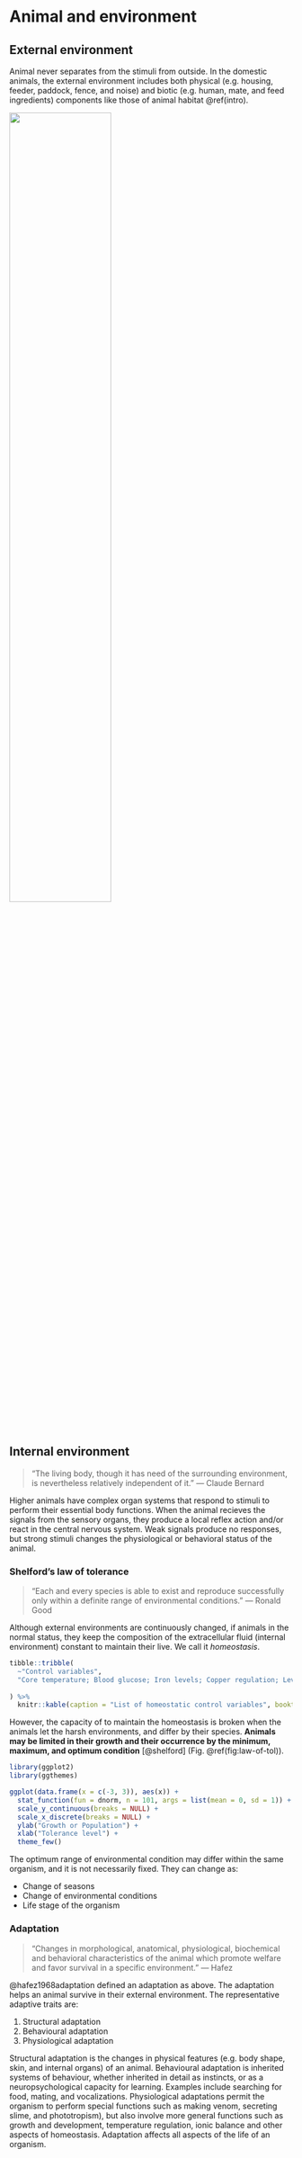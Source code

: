 # Animal and environment {#chapter2}

## External environment
Animal never separates from the stimuli from outside. In the domestic animals, the external environment includes both physical (e.g. housing, feeder, paddock, fence, and noise) and biotic (e.g. human, mate, and feed ingredients) components like those of animal habitat \@ref(intro).   

![](figures/animal-env.png){width=60%}

## Internal environment
> "The living body, though it has need of the surrounding environment, is nevertheless relatively independent of it." --- Claude Bernard

Higher animals have complex organ systems that respond to stimuli to perform their essential body functions. When the animal recieves the signals from the sensory organs, they produce a local reflex action and/or react in the central nervous system. Weak signals produce no responses, but strong stimuli changes the physiological or behavioral status of the animal.  

### Shelford's law of tolerance  

> "Each and every species is able to exist and reproduce successfully only within a definite range of environmental conditions." --- Ronald Good

Although external environments are continuously changed, if animals in the normal status, they keep the composition of the extracellular fluid (internal environment) constant to maintain their live. We call it *homeostasis*. 

```r
tibble::tribble(
  ~"Control variables",
  "Core temperature; Blood glucose; Iron levels; Copper regulation; Levels of blood gases; Blood oxygen content; Arterial blood pressure; Calcium levels; Sodium concentration; Potassium concentration; Fluid balance; Blood pH; Cerebrospinal fluid; Neurotransmission; Neuroendocrine system; Gene regulation; and Energy balance"
  
) %>%
  knitr::kable(caption = "List of homeostatic control variables", booktabs = TRUE)
```


However, the capacity of to maintain the homeostasis is broken when the animals let the harsh environments, and differ by their species. **Animals may be limited in their growth and their occurrence by the minimum, maximum, and optimum condition** [@shelford] (Fig. \@ref(fig:law-of-tol)). 


```r
library(ggplot2)
library(ggthemes)

ggplot(data.frame(x = c(-3, 3)), aes(x)) +
  stat_function(fun = dnorm, n = 101, args = list(mean = 0, sd = 1)) +
  scale_y_continuous(breaks = NULL) +
  scale_x_discrete(breaks = NULL) +
  ylab("Growth or Population") +
  xlab("Tolerance level") +
  theme_few()
```

The optimum range of environmental condition may differ within the same organism, and it is not necessarily fixed. They can change as:

  - Change of seasons
  - Change of environmental conditions
  - Life stage of the organism

### Adaptation
> "Changes in morphological, anatomical, physiological, biochemical and behavioral characteristics of the animal which promote welfare and favor survival in a specific environment." --- Hafez  

@hafez1968adaptation defined an adaptation as above. The adaptation helps an animal survive in their external environment. The representative adaptive traits are: 

  1. Structural adaptation
  2. Behavioural adaptation
  3. Physiological adaptation

Structural adaptation is the changes in physical features (e.g. body shape, skin, and internal organs) of an animal. Behavioural adaptation is inherited systems of behaviour, whether inherited in detail as instincts, or as a neuropsychological capacity for learning. Examples include searching for food, mating, and vocalizations. Physiological adaptations permit the organism to perform special functions such as making venom, secreting slime, and phototropism), but also involve more general functions such as growth and development, temperature regulation, ionic balance and other aspects of homeostasis. Adaptation affects all aspects of the life of an organism.

